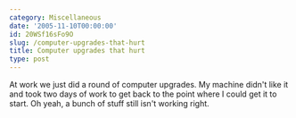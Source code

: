 ```yaml
---
category: Miscellaneous
date: '2005-11-10T00:00:00'
id: 20WSf16sFo9O
slug: /computer-upgrades-that-hurt
title: Computer upgrades that hurt
type: post
---
```


At work we just did a round of computer upgrades. My machine didn't
like it and took two days of work to get back to the point where I
could get it to start. Oh yeah, a bunch of stuff still isn't
working right.